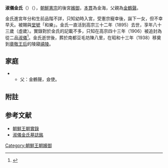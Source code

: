 '''淑儀金氏'''（'''{{lang|ko|숙의김씨}}'''）（{{bd|1813年||1895年|}}），[[朝鮮憲宗|朝鮮憲宗]]的後宮[[嬪御|嬪御]]，[[本貫|本貫]]為金海，父親為[[金鶴聲|金鶴聲]]。

金氏進宮年分和生前品階不詳，只知幼時入宮，受憲宗寵幸後，誕下一女，但不幸早夭。被賜與[[堂號|堂號]]「和樂」。金氏一直活到高宗三十二年（1895）去世，享年八十三歲（虛歲）。實錄對於金氏的記載不多，只知在高宗四十三年（1906）被追封為從二品[[淑儀|淑儀]]<ref>{{Cite web |url=http://sillok.history.go.kr/inspection/insp_king.jsp?tid=wza&pos=1&mTree=0&inResult=0&indextype=1&keyword=%E6%B7%91%E5%84%80%E9%87%91%E6%B0%8F |title=高宗實錄47卷,43年（1906）5月25日記錄4 |access-date=2014-05-24 |archive-date=2019-08-16 |archive-url=https://web.archive.org/web/20190816043638/http://sillok.history.go.kr/inspection/insp_king.jsp?tid=wza&pos=1&mTree=0&inResult=0&indextype=1&keyword=%E6%B7%91%E5%84%80%E9%87%91%E6%B0%8F |dead-url=no }}</ref>。金氏逝世後，葬於南都豆毛坊陳八里，在昭和十三年（1938）移奠到[[章敬王后|章敬王后]]的陵寢[[禧陵|禧陵]]。

==家庭==
**父：金鶴聲，僉使。


==附註==
<references/>
==参考文献==
*[http://sillok.history.go.kr/main/main.jsp 朝鮮王朝實錄] {{Wayback|url=http://sillok.history.go.kr/main/main.jsp |date=20150905161523 }}
*[http://blog.naver.com/PostView.nhn?blogId=sonjson&logNo=140111900421 淑儀金氏墓誌銘] {{Wayback|url=http://blog.naver.com/PostView.nhn?blogId=sonjson&logNo=140111900421 |date=20160304110623 }}


[[Category:朝鮮王朝嬪御|Category:朝鮮王朝嬪御]]